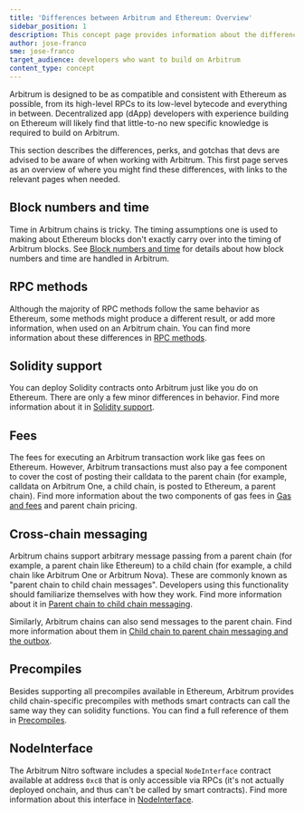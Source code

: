 ```yaml
---
title: 'Differences between Arbitrum and Ethereum: Overview'
sidebar_position: 1
description: This concept page provides information about the differences between Arbitrum and Ethereum so developers can easily understand what to expect when deploying to Arbitrum
author: jose-franco
sme: jose-franco
target_audience: developers who want to build on Arbitrum
content_type: concept
---
```


Arbitrum is designed to be as compatible and consistent with Ethereum as possible, from its high-level RPCs to its low-level bytecode and everything in between. <a data-quicklook-from="dapp">Decentralized app (dApp)</a> developers with experience building on Ethereum will likely find that little-to-no new specific knowledge is required to build on Arbitrum.

This section describes the differences, perks, and gotchas that devs are advised to be aware of when working with Arbitrum. This first page serves as an overview of where you might find these differences, with links to the relevant pages when needed.

## Block numbers and time

Time in Arbitrum chains is tricky. The timing assumptions one is used to making about Ethereum blocks don't exactly carry over into the timing of Arbitrum blocks. See [Block numbers and time](/build-decentralized-apps/arbitrum-vs-ethereum/02-block-numbers-and-time.mdx) for details about how block numbers and time are handled in Arbitrum.

## RPC methods

Although the majority of RPC methods follow the same behavior as Ethereum, some methods might produce a different result, or add more information, when used on an Arbitrum chain. You can find more information about these differences in [RPC methods](/build-decentralized-apps/arbitrum-vs-ethereum/03-rpc-methods.mdx).

## Solidity support

You can deploy Solidity contracts onto Arbitrum just like you do on Ethereum. There are only a few minor differences in behavior. Find more information about it in [Solidity support](/build-decentralized-apps/arbitrum-vs-ethereum/04-solidity-support.mdx).

## Fees

The fees for executing an Arbitrum transaction work like gas fees on Ethereum. However, Arbitrum transactions must also pay a fee component to cover the cost of posting their calldata to the parent chain (for example, calldata on Arbitrum One, a child chain, is posted to Ethereum, a parent chain). Find more information about the two components of gas fees in [Gas and fees](/how-arbitrum-works/deep-dives/gas-and-fees.mdx) and parent chain pricing.

## Cross-chain messaging

Arbitrum chains support arbitrary message passing from a parent chain (for example, a parent chain like Ethereum) to a child chain (for example, a child chain like Arbitrum One or Arbitrum Nova). These are commonly known as "parent chain to child chain messages". Developers using this functionality should familiarize themselves with how they work. Find more information about it in [Parent chain to child chain messaging](/how-arbitrum-works/deep-dives/l1-to-l2-messaging.mdx).

Similarly, Arbitrum chains can also send messages to the parent chain. Find more information about them in [Child chain to parent chain messaging and the outbox](/how-arbitrum-works/deep-dives/l2-to-l1-messaging.mdx).

## Precompiles

Besides supporting all precompiles available in Ethereum, Arbitrum provides child chain-specific precompiles with methods smart contracts can call the same way they can solidity functions. You can find a full reference of them in [Precompiles](/build-decentralized-apps/precompiles/01-overview.mdx).

## NodeInterface

The Arbitrum Nitro software includes a special `NodeInterface` contract available at address `0xc8` that is only accessible via RPCs (it's not actually deployed onchain, and thus can't be called by smart contracts). Find more information about this interface in [NodeInterface](/build-decentralized-apps/nodeinterface/01-overview.mdx).

